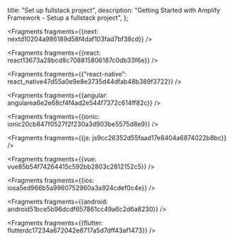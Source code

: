   title: "Set up fullstack project",
  description:
    "Getting Started with Amplify Framework - Setup a fullstack project",
};


<Fragments fragments={{next: nextd10204a986189d58f4daf103fad7bf38cd}} />


<Fragments fragments={{react: react13673a28bcd8c708815806187c0db33f6e}} />


<Fragments
  fragments={{"react-native": react_native47d55a0e9e8e3735d44dfab48b389f3722}}
/>


<Fragments fragments={{angular: angularea6e2e68cf4f4ad2e544f7372c614ff82c}} />


<Fragments fragments={{ionic: ionic20cb847f0527f2f230a3d903be5575d8e9}} />


<Fragments fragments={{js: js9cc26352d55faad17e8404a6874022b8bc}} />


<Fragments fragments={{vue: vue85b54f74264415c592bb2803c2812152c5}} />


<Fragments fragments={{ios: iosa5ed966b5a9960752960a3a924cdef0c4e}} />


<Fragments fragments={{android: android51bce5b96dcdf657861cc49a6c2d6a8230}} />


<Fragments fragments={{flutter: flutterdc17234a672042e8717a5d7dff43af1473}} />
